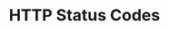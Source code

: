---
title: HTTP Status Codes
description: "The page contains the list of HTTP response status codes that Myriad public APIs return."
---